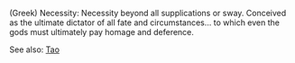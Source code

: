(Greek) Necessity: Necessity beyond all supplications or sway. 
Conceived as the ultimate dictator of all fate and circumstances… to which even the gods must ultimately pay homage and deference. 

See also: [[Tao]]